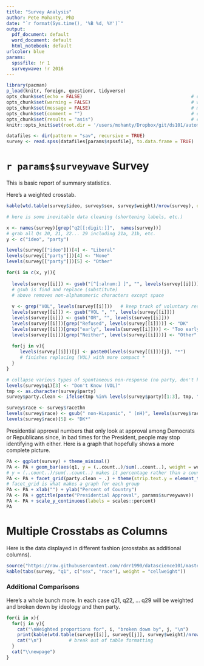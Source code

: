 ```yaml
---
title: "Survey Analysis"
author: Pete Mohanty, PhD
date: "`r format(Sys.time(), '%B %d, %Y')`"
output:
  pdf_document: default
  word_document: default
  html_notebook: default
urlcolor: blue
params:
  spssfile: !r 1
  surveywave: !r 2016
---
```


```r
library(pacman)                            
p_load(knitr, foreign, questionr, tidyverse)
opts_chunk$set(echo = FALSE)                                        # don't display R code,
opts_chunk$set(warning = FALSE)                                     # warnings,
opts_chunk$set(message = FALSE)                                     # messages,
opts_chunk$set(comment = "")                                        # or ## before each line of R output.
opts_chunk$set(results = "asis")                                    # enable kable() rendering inside loops, functions
knitr::opts_knit$set(root.dir = '/users/mohanty/Dropbox/git/ds101/automating/')
```


```r
datafiles <- dir(pattern = "sav", recursive = TRUE)
survey <- read.spss(datafiles[params$spssfile], to.data.frame = TRUE)
```

# `r params$surveywave` Survey

This is basic report of summary statistics.

Here's a weighted crosstab.

```r
kable(wtd.table(survey$ideo, survey$sex, survey$weight)/nrow(survey), digits = 2)
```

```r
# here is some inevitable data cleaning (shortening labels, etc.)

x <- names(survey)[grep("q2[[:digit:]]",  names(survey))]  
# grab all Qs 20, 21, 22... 29 including 21a, 21b, etc.   
y <- c("ideo", "party")

levels(survey[["ideo"]])[4] <- "Liberal"
levels(survey[["party"]])[4] <- "None"
levels(survey[["party"]])[5] <- "Other"

for(i in c(x, y)){
  
  levels(survey[[i]]) <- gsub("[^[:alnum:] ]", "", levels(survey[[i]])) 
  # gsub is find and replace (substitute)
  # above removes non-alphanumeric characters except space
  
  v <- grep("VOL", levels(survey[[i]]))   # keep track of voluntary responses...
  levels(survey[[i]]) <- gsub("VOL ", "", levels(survey[[i]]))
  levels(survey[[i]]) <- gsub("OR", "", levels(survey[[i]]))
  levels(survey[[i]])[grep("Refused", levels(survey[[i]]))] <- "DK"
  levels(survey[[i]])[grep("early", levels(survey[[i]]))] <- "Too early"
  levels(survey[[i]])[grep("Neither", levels(survey[[i]]))] <- "Other"
  
  for(j in v){
     levels(survey[[i]])[j] <- paste0(levels(survey[[i]])[j], "*") 
     # finishes replacing (VOL) with more compact *
  }
}

# collapse various types of spontaneous non-response (no party, don't know, etc.)
levels(survey$q1)[3] <- "Don't Know (VOL)"
tmp <- as.character(survey$party)
survey$party.clean <- ifelse(tmp %in% levels(survey$party)[1:3], tmp, "VOL: Other")

survey$race <- survey$racethn
levels(survey$race) <- gsub(" non-Hispanic", " (nH)", levels(survey$race)) 
levels(survey$race)[5] <- "DK*"

```

Presidential approval numbers that only look at approval among Democrats or Republicans since, in bad times for the President, people may stop identifying with either. Here is a graph that hopefully shows a more complete picture.

```r
PA <- ggplot(survey) + theme_minimal()
PA <- PA + geom_bar(aes(q1, y = (..count..)/sum(..count..), weight = weight, fill = q1))
# y = (..count..)/sum(..count..) makes it percentage rather than a count
PA <- PA + facet_grid(party.clean ~ .) + theme(strip.text.y = element_text(angle = 45))
# facet_grid is what makes a graph for each group
PA <- PA + xlab("") + ylab("Percent of Country") 
PA <- PA + ggtitle(paste("Presidential Approval", params$surveywave))
PA <- PA + scale_y_continuous(labels = scales::percent)
PA
```


# Multiple Crosstabs as Columns 

Here is the data displayed in different fashion (crosstabs as additional columns).

```r
source("https://raw.githubusercontent.com/rdrr1990/datascience101/master/automating/tabs.R")
kable(tabs(survey, "q1", c("sex", "race"), weight = "cellweight"))
```

### Additional Comparisons
Here's a whole bunch more. In each case q21, q22, ... q29 will be weighted and broken down by ideology and then party.


```r
for(i in x){
  for(j in y){
    cat("\nWeighted proportions for", i, "broken down by", j, "\n")
    print(kable(wtd.table(survey[[i]], survey[[j]], survey$weight)/nrow(survey), digits = 2))
    cat("\n")          # break out of table formatting
  }
  cat("\\newpage")
}

```
